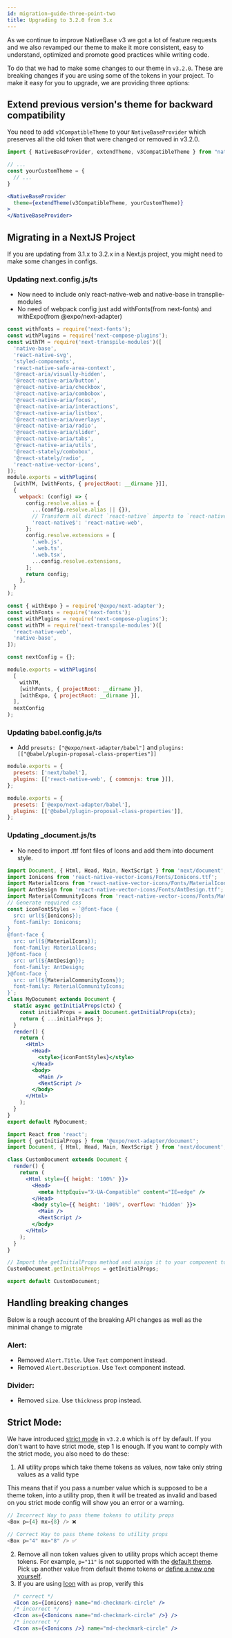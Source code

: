 ```yaml
---
id: migration-guide-three-point-two
title: Upgrading to 3.2.0 from 3.x
---
```



As we continue to improve NativeBase v3 we got a lot of feature requests and we also revamped our theme to make it more consistent, easy to understand, optimized and promote good practices while writing code.

To do that we had to make some changes to our theme in `v3.2.0`. These are breaking changes if you are using some of the tokens in your project. To make it easy for you to upgrade, we are providing three options:

## Extend previous version's theme for backward compatibility

You need to add `v3CompatibleTheme` to your `NativeBaseProvider` which preserves all the old token that were changed or removed in v3.2.0.

```jsx
import { NativeBaseProvider, extendTheme, v3CompatibleTheme } from "native-base";

// ...
const yourCustomTheme = {
  // ...
}

<NativeBaseProvider
  theme={extendTheme(v3CompatibleTheme, yourCustomTheme)}
>
</NativeBaseProvider>
```

## Migrating in a NextJS Project

If you are updating from 3.1.x to 3.2.x in a Next.js project, you might need to make some changes in configs.

### Updating next.config.js/ts

- Now need to include only react-native-web and native-base in transplie-modules
- No need of webpack config just add withFonts(from next-fonts) and withExpo(from @expo/next-adapter)



```jsx {5-22,27-40}
const withFonts = require('next-fonts');
const withPlugins = require('next-compose-plugins');
const withTM = require('next-transpile-modules')([
  'native-base',
  'react-native-svg',
  'styled-components',
  'react-native-safe-area-context',
  '@react-aria/visually-hidden',
  '@react-native-aria/button',
  '@react-native-aria/checkbox',
  '@react-native-aria/combobox',
  '@react-native-aria/focus',
  '@react-native-aria/interactions',
  '@react-native-aria/listbox',
  '@react-native-aria/overlays',
  '@react-native-aria/radio',
  '@react-native-aria/slider',
  '@react-native-aria/tabs',
  '@react-native-aria/utils',
  '@react-stately/combobox',
  '@react-stately/radio',
  'react-native-vector-icons',
]);
module.exports = withPlugins(
  [withTM, [withFonts, { projectRoot: __dirname }]],
  {
    webpack: (config) => {
      config.resolve.alias = {
        ...(config.resolve.alias || {}),
        // Transform all direct `react-native` imports to `react-native-web`
        'react-native$': 'react-native-web',
      };
      config.resolve.extensions = [
        '.web.js',
        '.web.ts',
        '.web.tsx',
        ...config.resolve.extensions,
      ];
      return config;
    },
  }
);
```

```jsx {1,5,9,15,17}
const { withExpo } = require('@expo/next-adapter');
const withFonts = require('next-fonts');
const withPlugins = require('next-compose-plugins');
const withTM = require('next-transpile-modules')([
  'react-native-web',
  'native-base',
]);

const nextConfig = {};

module.exports = withPlugins(
  [
    withTM,
    [withFonts, { projectRoot: __dirname }],
    [withExpo, { projectRoot: __dirname }],
  ],
  nextConfig
);
```



### Updating babel.config.js/ts

- Add `presets: ["@expo/next-adapter/babel"]` and `plugins: [["@babel/plugin-proposal-class-properties"]]`


```jsx {3,2}
module.exports = {
  presets: ['next/babel'],
  plugins: [['react-native-web', { commonjs: true }]],
};
```



```jsx {2,3}
module.exports = {
  presets: ['@expo/next-adapter/babel'],
  plugins: [['@babel/plugin-proposal-class-properties']],
};
```



### Updating _document.js/ts

- No need to import .ttf font files of Icons and add them into document style.


```jsx {2-20,30}
import Document, { Html, Head, Main, NextScript } from 'next/document';
import Ionicons from 'react-native-vector-icons/Fonts/Ionicons.ttf';
import MaterialIcons from 'react-native-vector-icons/Fonts/MaterialIcons.ttf';
import AntDesign from 'react-native-vector-icons/Fonts/AntDesign.ttf';
import MaterialCommunityIcons from 'react-native-vector-icons/Fonts/MaterialCommunityIcons.ttf';
// Generate required css
const iconFontStyles = `@font-face {
  src: url(${Ionicons});
  font-family: Ionicons;
}
@font-face {
  src: url(${MaterialIcons});
  font-family: MaterialIcons;
}@font-face {
  src: url(${AntDesign});
  font-family: AntDesign;
}@font-face {
  src: url(${MaterialCommunityIcons});
  font-family: MaterialCommunityIcons;
}`;
class MyDocument extends Document {
  static async getInitialProps(ctx) {
    const initialProps = await Document.getInitialProps(ctx);
    return { ...initialProps };
  }
  render() {
    return (
      <Html>
        <Head>
          <style>{iconFontStyles}</style>
        </Head>
        <body>
          <Main />
          <NextScript />
        </body>
      </Html>
    );
  }
}
export default MyDocument;
```


```jsx
import React from 'react';
import { getInitialProps } from '@expo/next-adapter/document';
import Document, { Html, Head, Main, NextScript } from 'next/document';

class CustomDocument extends Document {
  render() {
    return (
      <Html style={{ height: '100%' }}>
        <Head>
          <meta httpEquiv="X-UA-Compatible" content="IE=edge" />
        </Head>
        <body style={{ height: '100%', overflow: 'hidden' }}>
          <Main />
          <NextScript />
        </body>
      </Html>
    );
  }
}

// Import the getInitialProps method and assign it to your component to ensure the react-native-web styles are used.
CustomDocument.getInitialProps = getInitialProps;

export default CustomDocument;
```

## Handling breaking changes

Below is a rough account of the breaking API changes as well as the minimal change to migrate

### Alert:

- Removed `Alert.Title`. Use `Text` component instead.
- Removed `Alert.Description`. Use `Text` component instead.

### Divider:

- Removed `size`. Use `thickness` prop instead.

## Strict Mode:

We have introduced [strict mode](../strict-mode.md) in `v3.2.0` which is `off` by default. If you don't want to have strict mode, step 1 is enough. If you want to comply with the strict mode, you also need to do these:

1.  All utility props which take theme tokens as values, now take only string values as a valid type

This means that if you pass a number value which is supposed to be a theme token, into a utility prop, then it will be treated as invalid and based on you strict mode config will show you an error or a warning.

```js
// Incorrect Way to pass theme tokens to utility props
<Box p={4} mx={8} /> ❌

```

```js
// Correct Way to pass theme tokens to utility props
<Box p="4" mx="8" /> ✅
```

2.  Remove all non token values given to utility props which accept theme tokens. For example, `p="11"` is not supported with the [default theme](../default-theme.md). Pick up another value from default theme tokens or [define a new one yourself](../customizingTheme.md).
3.  If you are using [Icon](../icon.md) with `as` prop, verify this

```jsx
  /* correct */
  <Icon as={Ionicons} name="md-checkmark-circle" />
  /* incorrect */
  <Icon as={<Ionicons name="md-checkmark-circle" />} />
  /* incorrect */
  <Icon as={<Ionicons />} name="md-checkmark-circle" />

```

